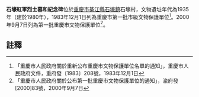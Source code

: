 {{msg:重慶市文物保護單位
|名稱 = 紅軍烈士墓和紀念碑
|編號 = 5
|圖片 = 
|級別 = 2
|分類 = 
|時代 = 1935年（建於1980年）
|地点 = [[綦江縣|綦江縣]][[石壕區|石壕區]]
|坐標 = 
|登錄 = 1983年12月1日
}}
{{msg:重慶市文物保護單位
|名稱 = 石壕紅軍烈士墓
|編號 = 104
|圖片 = 
|級別 = 5
|分類 = 
|時代 = 1935年
|地点 = [[綦江縣|綦江縣]][[石壕鎮|石壕鎮]]石壕村
|坐標 = 
|登錄 = 2000年9月7日
}}
'''石壕紅軍烈士墓和紀念碑'''位於[[重慶市|重慶市]][[綦江縣|綦江縣]][[石壕鎮|石壕鎮]]石壕村，文物遺址年代為1935年（建於1980年），1983年12月1日列為重慶市第一批市級文物保護單位<ref>「重慶市人民政府關於重新公布重慶市文物保護單位名單的通知」，重慶市人民政府文件，重府發〔1983〕208號，1983年12月1日</ref>。2000年9月7日列為第一批重慶市文物保護單位<ref>「重慶市人民政府關於公布第一批重慶市文物保護單位的通知」，渝府發[2000]83號，2000年9月7日</ref>。
== 註釋 ==
{{reflist}}
{{文物保護單位小作品}}